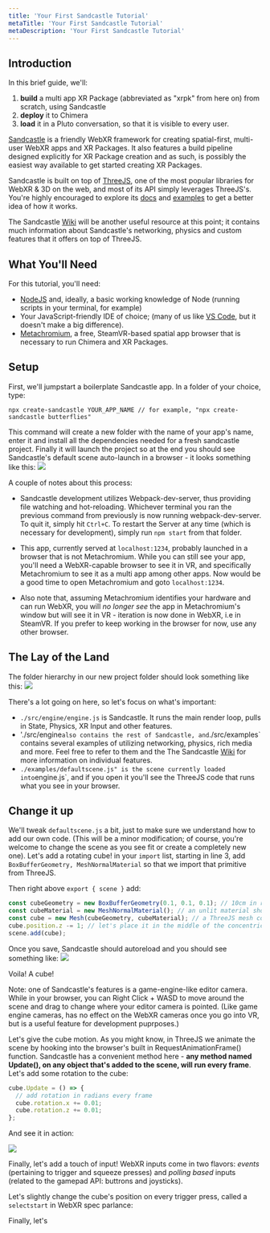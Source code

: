 ```yaml
---
title: 'Your First Sandcastle Tutorial'
metaTitle: 'Your First Sandcastle Tutorial'
metaDescription: 'Your First Sandcastle Tutorial'
---
```


## Introduction

In this brief guide, we'll:

1. **build** a multi app XR Package (abbreviated as "xrpk" from here on) from scratch, using Sandcastle
2. **deploy** it to Chimera
3. **load** it in a Pluto conversation, so that it is visible to every user.

[Sandcastle](https://github.com/plutovr/sandcastle/) is a friendly WebXR framework for creating spatial-first, multi-user WebXR apps and XR Packages.
It also features a build pipeline designed explicitly for XR Package creation and as such, is possibly the easiest way available to get started creating XR Packages.

Sandcastle is built on top of [ThreeJS](https://threejs.org/), one of the most popular libraries for WebXR & 3D on the web, and most of its API simply leverages ThreeJS's.
You're highly encouraged to explore its [docs](https://threejs.org/docs/index.html#manual/en/introduction/Creating-a-scene) and [examples](https://threejs.org/examples/#webgl_animation_cloth) to get a better idea of how it works.

The Sandcastle [Wiki](https://github.com/PlutoVR/sandcastle/wiki) will be another useful resource at this point; it contains much information about Sandcastle's networking, physics and custom features that it offers on top of ThreeJS.

## What You'll Need

For this tutorial, you'll need:

- [NodeJS](https://nodejs.org/en/) and, ideally, a basic working knowledge of Node (running scripts in your terminal, for example)
- Your JavaScript-friendly IDE of choice; (many of us like [VS Code](https://code.visualstudio.com/), but it doesn't make a big difference).
- [Metachromium](https://store.steampowered.com/app/685110/Metachromium/), a free, SteamVR-based spatial app browser that is necessary to run Chimera and XR Packages.

## Setup

First, we'll jumpstart a boilerplate Sandcastle app.
In a folder of your choice, type:

```terminal
npx create-sandcastle YOUR_APP_NAME // for example, "npx create-sandcastle butterflies"
```

This command will create a new folder with the name of your app's name, enter it and install all the dependencies needed for a fresh sandcastle project.
Finally it will launch the project so at the end you should see Sandcastle's default scene auto-launch in a browser - it looks something like this:
![](./sandcastle/1.png)

A couple of notes about this process:

- Sandcastle development utilizes Webpack-dev-server, thus providing file watching and hot-reloading.
  Whichever terminal you ran the previous command from previously is now running webpack-dev-server. To quit it, simply hit `Ctrl+C`.
  To restart the Server at any time (which is necessary for development), simply run `npm start` from that folder.

- This app, currently served at `localhost:1234`, probably launched in a browser that is not Metachromium. While you can still see your app, you'll need a WebXR-capable browser to see it in VR, and specifically Metachromium to see it as a multi app among other apps.
  Now would be a good time to open Metachromium and goto `localhost:1234`.

- Also note that, assuming Metachromium identifies your hardware and can run WebXR, you will _no longer see_ the app in Metachromium's window but will see it in VR - iteration is now done in WebXR, i.e in SteamVR. If you prefer to keep working in the browser for now, use any other browser.

## The Lay of the Land

The folder hierarchy in our new project folder should look something like this:
![](./sandcastle/2.png)

There's a lot going on here, so let's focus on what's important:

- `./src/engine/engine.js` is Sandcastle. It runs the main render loop, pulls in State, Physics, XR Input and other features.
- './src/engine`also contains the rest of Sandcastle, and`./src/examples` contains several examples of utilizing networking, physics, rich media and more. Feel free to refer to them and the The Sandcastle [Wiki](https://github.com/PlutoVR/sandcastle/wiki) for more information on individual features.
- `./examples/defaultscene.js" is the scene currently loaded into`engine.js`, and if you open it you'll see the ThreeJS code that runs what you see in your browser.

## Change it up

We'll tweak `defaultscene.js` a bit, just to make sure we understand how to add our own code. (This will be a minor modification; of course, you're welcome to change the scene as you see fit or create a completely new one). Let's add a rotating cube!
in your `import` list, starting in line 3, add `BoxBufferGeometry, MeshNormalMaterial` so that we import that primitive from ThreeJS.

Then right above `export { scene }` add:

```javascript
const cubeGeometry = new BoxBufferGeometry(0.1, 0.1, 0.1); // 10cm in real world units
const cubeMaterial = new MeshNormalMaterial(); // an unlit material showing the mesh's normals
const cube = new Mesh(cubeGeometry, cubeMaterial); // a ThreeJS mesh comrpises a geometry and a material
cube.position.z -= 1; // let's place it in the middle of the concentric rings
scene.add(cube);
```

Once you save, Sandcastle should autoreload and you should see something like:
![](./sandcastle/3.png)

Voila! A cube!

Note: one of Sandcastle's features is a game-engine-like editor camera. While in your browser, you can Right Click + WASD to move around the scene and drag to change where your editor camera is pointed.
(Like game engine cameras, has no effect on the WebXR cameras once you go into VR, but is a useful feature for development puprposes.)

Let's give the cube motion. As you might know, in ThreeJS we animate the scene by hooking into the browser's built in RequestAnimationFrame() function.
Sandcastle has a convenient method here - **any method named Update(), on any object that's added to the scene, will run every frame**.
Let's add some rotation to the cube:

```javascript
cube.Update = () => {
  // add rotation in radians every frame
  cube.rotation.x += 0.01;
  cube.rotation.z += 0.01;
};
```

And see it in action:

![](./sandcastle/4.png)

Finally, let's add a touch of input! WebXR inputs come in two flavors: _events_ (pertaining to trigger and squeeze presses) and _polling based_ inputs (related to the gamepad API: buttrons and joysticks).

Let's slightly change the cube's position on every trigger press, called a `selectstart` in WebXR spec parlance:

Finally, let's
